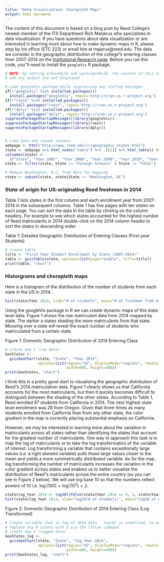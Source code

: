 ```yaml
---
title: "Data Visualization: Choropleth Maps"
output: html_document
---
```


The content of this document is based on a blog post by Reed College's newest member of the ITS Department Rich Marjerus who specializes in data visualization.  If you have questions about data visualization or are interested in learning more about how to make dynamic maps in R, please stop by his office (ETC 223) or email him at majerus@reed.edu.  The data we consider is the geographic distribution of the college"s entering classes from 2007-2014 on the [Institutional Research page](http://www.reed.edu/ir/geographic_states.html).  Before you run this code, you"ll need to install the `googleVis` R package.

```r
# NOTE: by setting echo=FALSE and warning=FALSE, the content of this code block
# and any output are not displayed

# Load googleVis package while suppressing any startup messages
if(!"googleVis" %in% installed.packages())
  install.packages("googleVis", repos='http://cran.us.r-project.org')
if(!"rvest" %in% installed.packages())
  install.packages("rvest", repos='http://cran.us.r-project.org')
if(!"dplyr" %in% installed.packages())
  install.packages("dplyr", repos='http://cran.us.r-project.org')
suppressPackageStartupMessages(library(googleVis))
suppressPackageStartupMessages(library(rvest))
suppressPackageStartupMessages(library(dplyr))


# Load data and rename columns
webpage <- html("http://www.reed.edu/ir/geographic_states.html")
state <- webpage %>% html_nodes("table") %>% .[[1]] %>% html_table() %>% tbl_df()
colnames(state) <- 
  c("State", "Year.2007", "Year.2008", "Year.2009", "Year.2010", "Year.2011", "Year.2012", "Year.2013", "Year.2014") 
state <- filter(state, State != "Foreign Schools" & State != "Total")

# Remove Washington, D.C. from data for mapping 
state <- subset(state, state$State != "Washington, DC")
```

### State of origin for US-originating Reed freshmen in 2014

Table 1 lists states in the first column and each enrollment year from 2007-2014 in the subsequent columns. Table 1 has five pages with ten states on each page.  You can sort the data in the table by clicking on the column headers. For example to see which states accounted for the highest number of Reed matriculants in 2014 double-click on the 2014 column header to sort the states in descending order. 
 
Table 1: Detailed Geographic Distribution of Entering Classes (First-year Students)
```r
# create table
title <- "First Year Student Enrollment by State (2007-2014)"
table <- gvisTable(state, options=list(page="enable", title=title))
print(table, "chart")
```


### Historgrams and choropleth maps
Here is a histogram of the distribution of the number of students from each state in the US in 2014.  
```r
hist(state$Year.2014, xlab="# of students", main="# of freshmen from each state in 2014")
```

Using the googleVis package in R we can create dynamic maps of this state level data. Figure 1 shows the raw matriculant data from 2014 mapped by state. The darker a states shading the more matriculants from that state.  Mousing over a state will reveal the exact number of students who matriculated from a certain state.  

Figure 1: Domestic Geographic Distribution of 2014 Entering Class
```r
# create map 1 (raw data)
GeoStates <- 
  gvisGeoChart(state, "State", "Year.2014",
               options=list(region="US", displayMode="regions", resolution="provinces",
                            width=600, height=400))
print(GeoStates, "chart")
```

I think this is a pretty good start to visualizing the geographic distribution of Reed"s 2014 matriculation data. Figure 1 clearly shows us that California accounts for the most matriculants, but then it quickly becomes difficult to distinguish between the shading of the other states.  According to Table 1, Reed enrolled 87 students from California in 2014.  The next highest state level enrollment was 28 from Oregon.  Given that three-times as many students enrolled from California than from any other state, the color gradient in the map is correctly placing substantial emphasis on California. 
 
However, we may be interested in learning more about the variation in matriculants across all states rather than identifying the states that account for the greatest number of matriculants. One way to approach this task is to map the log of matriculants or to take the log transformation of the variable of interest. Log transforming a variable that contains exceptionally large values (i.e. a right skewed variable) pulls those large values closer to the mean and yields a more symmetrically distributed variable.  As for the map, log transforming the number of matriculants increases the variation in the color gradient across states and enables us to better visualize the distribution of Reed"s matriculants across the entire country (as you can see in Figure 2 below).  We will use log base 10 so that the numbers reflect powers of 10 i.e. $\log(100)=\log(10^2)=2$.


```r
state$log_Year.2014 <- log10(ifelse(state$Year.2014 == 0, 1, state$Year.2014))
hist(state$log_Year.2014, xlab="log10(# of students)", main="log10 of # of students from state")
```


Figure 2: Domestic Geographic Distribution of 2014 Entering Class (Log Transformed)
```r
# Create variable that is log of 2014 data.  log(0) is undefined, so we have to 
# replace any 0 counts with 1 via the ifelse command
# create map 2 (logged data)
GeoStates_log <- 
  gvisGeoChart(state, "State", "log_Year.2014",
               options=list(region="US", displayMode="regions", resolution="provinces",
                            width=600, height=400))
print(GeoStates_log, "chart")
```

 
